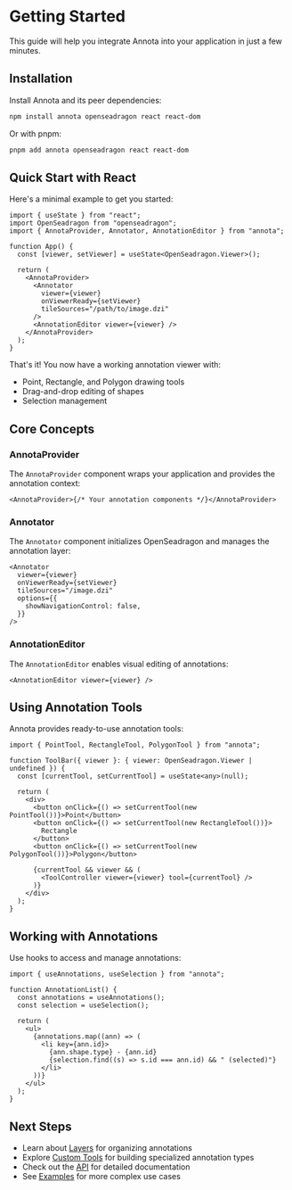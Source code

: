 # Getting Started

This guide will help you integrate Annota into your application in just a few minutes.

## Installation

Install Annota and its peer dependencies:

```bash
npm install annota openseadragon react react-dom
```

Or with pnpm:

```bash
pnpm add annota openseadragon react react-dom
```

## Quick Start with React

Here's a minimal example to get you started:

```tsx
import { useState } from "react";
import OpenSeadragon from "openseadragon";
import { AnnotaProvider, Annotator, AnnotationEditor } from "annota";

function App() {
  const [viewer, setViewer] = useState<OpenSeadragon.Viewer>();

  return (
    <AnnotaProvider>
      <Annotator
        viewer={viewer}
        onViewerReady={setViewer}
        tileSources="/path/to/image.dzi"
      />
      <AnnotationEditor viewer={viewer} />
    </AnnotaProvider>
  );
}
```

That's it! You now have a working annotation viewer with:

- Point, Rectangle, and Polygon drawing tools
- Drag-and-drop editing of shapes
- Selection management

## Core Concepts

### AnnotaProvider

The `AnnotaProvider` component wraps your application and provides the annotation context:

```tsx
<AnnotaProvider>{/* Your annotation components */}</AnnotaProvider>
```

### Annotator

The `Annotator` component initializes OpenSeadragon and manages the annotation layer:

```tsx
<Annotator
  viewer={viewer}
  onViewerReady={setViewer}
  tileSources="/image.dzi"
  options={{
    showNavigationControl: false,
  }}
/>
```

### AnnotationEditor

The `AnnotationEditor` enables visual editing of annotations:

```tsx
<AnnotationEditor viewer={viewer} />
```

## Using Annotation Tools

Annota provides ready-to-use annotation tools:

```tsx
import { PointTool, RectangleTool, PolygonTool } from "annota";

function ToolBar({ viewer }: { viewer: OpenSeadragon.Viewer | undefined }) {
  const [currentTool, setCurrentTool] = useState<any>(null);

  return (
    <div>
      <button onClick={() => setCurrentTool(new PointTool())}>Point</button>
      <button onClick={() => setCurrentTool(new RectangleTool())}>
        Rectangle
      </button>
      <button onClick={() => setCurrentTool(new PolygonTool())}>Polygon</button>

      {currentTool && viewer && (
        <ToolController viewer={viewer} tool={currentTool} />
      )}
    </div>
  );
}
```

## Working with Annotations

Use hooks to access and manage annotations:

```tsx
import { useAnnotations, useSelection } from "annota";

function AnnotationList() {
  const annotations = useAnnotations();
  const selection = useSelection();

  return (
    <ul>
      {annotations.map((ann) => (
        <li key={ann.id}>
          {ann.shape.type} - {ann.id}
          {selection.find((s) => s.id === ann.id) && " (selected)"}
        </li>
      ))}
    </ul>
  );
}
```

## Next Steps

- Learn about [Layers](/docs/guides/layers) for organizing annotations
- Explore [Custom Tools](/docs/guides/custom-tools) for building specialized annotation types
- Check out the [API](/api) for detailed documentation
- See [Examples](/docs/examples) for more complex use cases
